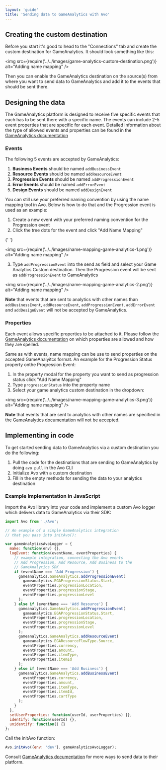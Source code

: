 ```yaml
---
layout: 'guide'
title: 'Sending data to GameAnalytics with Avo'
---
```


## <a name="creating-custom-destination"></a> Creating the custom destination

Before you start it's good to head to the "Connections" tab and create the custom destination for GameAnalytics. It should look something like this:

<img
  src={require('../../images/game-analytics-custom-destination.png')}
  alt="Adding name mapping"
/>

Then you can enable the GameAnalytics destination on the source(s) from where you want to send data to GameAnalytics and add it to the events that should be sent there.

## <a name="designing-the-data"></a> Designing the data

The GameAnalytics platform is designed to receive five specific events that each has to be sent there with a specific name. The events can include 2-5 event properties that are specific for each event. Detailed information about the type of allowed events and properties can be found in the [GameAnalytics documentation](https://gameanalytics.com/docs/item/ga-data#)

### <a name="game-analytics-events"></a> Events

The following 5 events are accepted by GameAnalytics:

1. **Business Events** should be named `addBusinessEvent`
2. **Resource Events** should be named `addResourceEvent`
3. **Progression Events** should be named `addProgressionEvent`
4. **Error Events** should be named `addErrorEvent`
5. **Design Events** should be named `addDesignEvent`

You can still use your preferred naming convention by using the name mapping tool in Avo. Below is how to do that and the Progression event is used as an example:

1. Create a new event with your preferred naming convention for the Progression event
2. Click the tree dots for the event and click "Add Name Mapping"

{' '}

<img
  src={require('../../images/name-mapping-game-analytics-1.png')}
  alt="Adding name mapping"
/>

3. Type `addProgressionEvent` into the send as field and select your Game Analytics Custom destination. Then the Progression event will be sent as `addProgressionEvent` to GameAnalytics

<img
  src={require('../../images/name-mapping-game-analytics-2.png')}
  alt="Adding name mapping"
/>

**Note** that events that are sent to analytics with other names than `addBusinessEvent`, `addResourceEvent`, `addProgressionEvent`, `addErrorEvent` and `addDesignEvent` will not be accepted by GameAnalytics.

### <a name="game-analytics-properties"></a> Properties

Each event allows specific properties to be attached to it. Please follow the [GameAnalytics documentation](https://gameanalytics.com/docs/item/ga-data#) on which properties are allowed and how they are spelled.

Same as with events, name mapping can be use to send properties on the accepted GameAnalyitcs format. An example for the Progression Status property onthe Progression Event:

1. In the property modal for the property you want to send as progression status click "Add Name Mapping"
2. Type `progressionStatus` into the property name
3. Select your game analytics custom destination in the dropdown:

<img
  src={require('../../images/name-mapping-game-analytics-3.png')}
  alt="Adding name mapping"
/>

**Note** that events that are sent to analytics with other names are specified in the [GameAnalytics documentation](https://gameanalytics.com/docs/item/ga-data#) will not be accepted.

## <a name="implementing-in-code"></a> Implementing in code

To get started sending data to GameAnalytics via a custom destination you do the
following:

1. Pull the code for the destinations that are sending to GameAnalytics by doing `avo pull` in the Avo CLI
2. Initialize Avo with a custom destination
3. Fill in the empty methods for sending the data to your analytics destination

### Example Implementation in JavaScript

Import the Avo library into your code and implement a custom Avo logger which
delivers data to GameAnalytics via their SDK:

```JavaScript
import Avo from './Avo';

// An example of a simple GameAnalytics integration
// that you pass into initAvo():

var gameAnalyticsAvoLogger = {
  make: function(env) {},
  logEvent: function(eventName, eventProperties) {
    // example integration, connecting the Avo events
    // Add Progression, Add Resource, Add Business to the
    // GameAnalytics SDK
    if (eventName === 'Add Progression') {
      gameanalytics.GameAnalytics.addProgressionEvent(
        gameanalytics.EGAProgressionStatus.Start,
        eventProperties.progressionLocation,
        eventProperties.progressionStage,
        eventProperties.progressionLevel
      );
    } else if (eventName === 'Add Resource') {
      gameanalytics.GameAnalytics.addProgressionEvent(
        gameanalytics.EGAProgressionStatus.Start,
        eventProperties.progressionLocation,
        eventProperties.progressionStage,
        eventProperties.progressionLevel
      );
      gameanalytics.GameAnalytics.addResourceEvent(
        gameanalytics.EGAResourceFlowType.Source,
        eventProperties.currency,
        eventProperties.amount,
        eventProperties.itemType,
        eventProperties.itemId
      );
    } else if (eventName === 'Add Business') {
      gameanalytics.GameAnalytics.addBusinessEvent(
        eventProperties.currency,
        eventProperties.amount,
        eventProperties.itemType,
        eventProperties.itemId,
        eventProperties.cartType
      );
    }
  },
  setUserProperties: function(userId, userProperties) {},
  identify: function(userId) {},
  unidentify: function() {}
};
```

Call the initAvo function:

```JavaScript
Avo.initAvo({env: 'dev'}, gameAnalyticsAvoLogger);
```

Consult <a href="https://gameanalytics.com/docs">GameAnalytics documentation</a> for more ways to send data to their platform.
